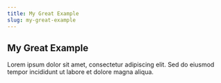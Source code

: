 ```yaml
---
title: My Great Example
slug: my-great-example
---
```


## My Great Example
Lorem ipsum dolor sit amet, consectetur adipiscing elit. Sed do eiusmod tempor incididunt ut labore et dolore magna aliqua.